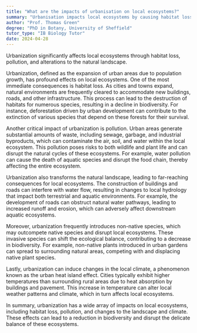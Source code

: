 ```yaml
---
title: "What are the impacts of urbanisation on local ecosystems?"
summary: "Urbanisation impacts local ecosystems by causing habitat loss, pollution, and altering the natural landscape."
author: "Prof. Thomas Green"
degree: "PhD in Botany, University of Sheffield"
tutor_type: "IB Biology Tutor"
date: 2024-04-28
---
```


Urbanization significantly affects local ecosystems through habitat loss, pollution, and alterations to the natural landscape.

Urbanization, defined as the expansion of urban areas due to population growth, has profound effects on local ecosystems. One of the most immediate consequences is habitat loss. As cities and towns expand, natural environments are frequently cleared to accommodate new buildings, roads, and other infrastructure. This process can lead to the destruction of habitats for numerous species, resulting in a decline in biodiversity. For instance, deforestation driven by urban development can contribute to the extinction of various species that depend on these forests for their survival.

Another critical impact of urbanization is pollution. Urban areas generate substantial amounts of waste, including sewage, garbage, and industrial byproducts, which can contaminate the air, soil, and water within the local ecosystem. This pollution poses risks to both wildlife and plant life and can disrupt the natural cycles of these ecosystems. For example, water pollution can cause the death of aquatic species and disrupt the food chain, thereby affecting the entire ecosystem.

Urbanization also transforms the natural landscape, leading to far-reaching consequences for local ecosystems. The construction of buildings and roads can interfere with water flow, resulting in changes to local hydrology that impact both terrestrial and aquatic environments. For example, the development of roads can obstruct natural water pathways, leading to increased runoff and erosion, which can adversely affect downstream aquatic ecosystems.

Moreover, urbanization frequently introduces non-native species, which may outcompete native species and disrupt local ecosystems. These invasive species can shift the ecological balance, contributing to a decrease in biodiversity. For example, non-native plants introduced in urban gardens can spread to surrounding natural areas, competing with and displacing native plant species.

Lastly, urbanization can induce changes in the local climate, a phenomenon known as the urban heat island effect. Cities typically exhibit higher temperatures than surrounding rural areas due to heat absorption by buildings and pavement. This increase in temperature can alter local weather patterns and climate, which in turn affects local ecosystems.

In summary, urbanization has a wide array of impacts on local ecosystems, including habitat loss, pollution, and changes to the landscape and climate. These effects can lead to a reduction in biodiversity and disrupt the delicate balance of these ecosystems.
    